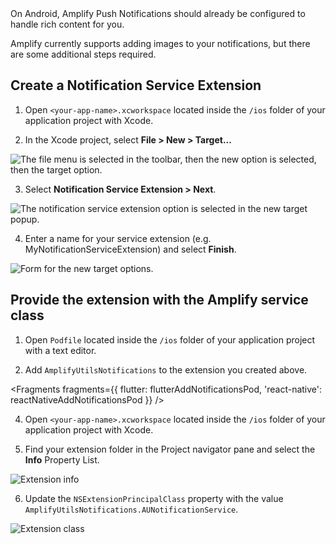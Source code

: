 <Callout>
  On Android, Amplify Push Notifications should already be configured to handle
  rich content for you.
</Callout>

Amplify currently supports adding images to your notifications, but there are some additional steps required.

## Create a Notification Service Extension

1. Open `<your-app-name>.xcworkspace` located inside the `/ios` folder of your application project with Xcode.

2. In the Xcode project, select **File > New > Target...**

![The file menu is selected in the toolbar, then the new option is selected, then the target option.](/images/push-notifications/cross-platform-service-extension/01_new-target.png)

3. Select **Notification Service Extension > Next**.

![The notification service extension option is selected in the new target popup.](/images/push-notifications/cross-platform-service-extension/02_target-type.png)

4. Enter a name for your service extension (e.g. MyNotificationServiceExtension) and select **Finish**.

![Form for the new target options.](/images/push-notifications/cross-platform-service-extension/03_target-name.png)

## Provide the extension with the Amplify service class

1. Open `Podfile` located inside the `/ios` folder of your application project with a text editor.

2. Add `AmplifyUtilsNotifications` to the extension you created above.


<Fragments
  fragments={{
    flutter: flutterAddNotificationsPod,
    'react-native': reactNativeAddNotificationsPod
  }}
/>

4. Open `<your-app-name>.xcworkspace` located inside the `/ios` folder of your application project with Xcode.

5. Find your extension folder in the Project navigator pane and select the **Info** Property List.

![Extension info](/images/push-notifications/cross-platform-service-extension/04_extension-info.png)

6. Update the `NSExtensionPrincipalClass` property with the value `AmplifyUtilsNotifications.AUNotificationService`.

![Extension class](/images/push-notifications/cross-platform-service-extension/05_extension-class.png)
